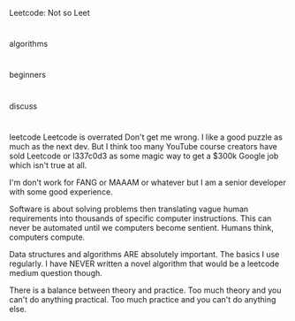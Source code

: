 Leetcode: Not so Leet

#

algorithms

#

beginners

#

discuss

#

leetcode
Leetcode is overrated
Don't get me wrong. I like a good puzzle as much as the next dev. But I think too many YouTube course creators have sold Leetcode or l337c0d3 as some magic way to get a $300k Google job which isn't true at all.

I'm don't work for FANG or MAAAM or whatever but I am a senior developer with some good experience.

Software is about solving problems then translating vague human requirements into thousands of specific computer instructions. This can never be automated until we computers become sentient. Humans think, computers compute.

Data structures and algorithms ARE absolutely important. The basics I use regularly. I have NEVER written a novel algorithm that would be a leetcode medium question though.

There is a balance between theory and practice. Too much theory and you can't do anything practical. Too much practice and you can't do anything else.
